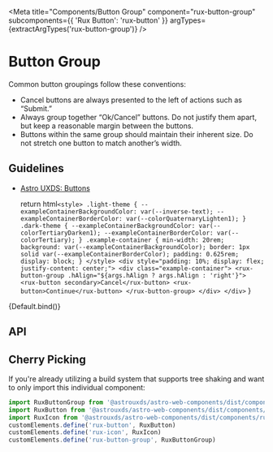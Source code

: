 
<Meta
    title="Components/Button Group"
    component="rux-button-group"
    subcomponents={{ 'Rux Button': 'rux-button' }}
    argTypes={extractArgTypes('rux-button-group')}
/>

# Button Group

Common button groupings follow these conventions:

-   Cancel buttons are always presented to the left of actions such as “Submit.”
-   Always group together “Ok/Cancel” buttons. Do not justify them apart, but keep a reasonable margin between the buttons.
-   Buttons within the same group should maintain their inherent size. Do not stretch one button to match another’s width.

## Guidelines

-   [Astro UXDS: Buttons](http://www.astrouxds.com/ui-components/buttons)

    return html`
        <style>
            .light-theme {
                --exampleContainerBackgroundColor: var(--inverse-text);
                --exampleContainerBorderColor: var(--colorQuaternaryLighten1);
            }
            .dark-theme {
                --exampleContainerBackgroundColor: var(--colorTertiaryDarken1);
                --exampleContainerBorderColor: var(--colorTertiary);
            }
            .example-container {
                min-width: 20rem;
                background: var(--exampleContainerBackgroundColor);
                border: 1px solid var(--exampleContainerBorderColor);
                padding: 0.625rem;
                display: block;
            }
        </style>
        <div style="padding: 10%; display: flex; justify-content: center;">
            <div class="example-container">
                <rux-button-group .hAlign="${args.hAlign ? args.hAlign : 'right'}">
                    <rux-button secondary>Cancel</rux-button>
                    <rux-button>Continue</rux-button>
                </rux-button-group>
            </div>
        </div>
    `
}

<Canvas>
    <Story
      args={{hAlign: 'right'}}
      name="Button Group"
    >
      {Default.bind()}
    </Story>
</Canvas>

## API

<ArgsTable of="rux-button-group" />

## Cherry Picking

If you're already utilizing a build system that supports tree shaking and want to only import this individual component:

```js
import RuxButtonGroup from '@astrouxds/astro-web-components/dist/components/rux-button-group.js'
import RuxButton from '@astrouxds/astro-web-components/dist/components/rux-button.js'
import RuxIcon from '@astrouxds/astro-web-components/dist/components/rux-icon.js'
customElements.define('rux-button', RuxButton)
customElements.define('rux-icon', RuxIcon)
customElements.define('rux-button-group', RuxButtonGroup)
```
